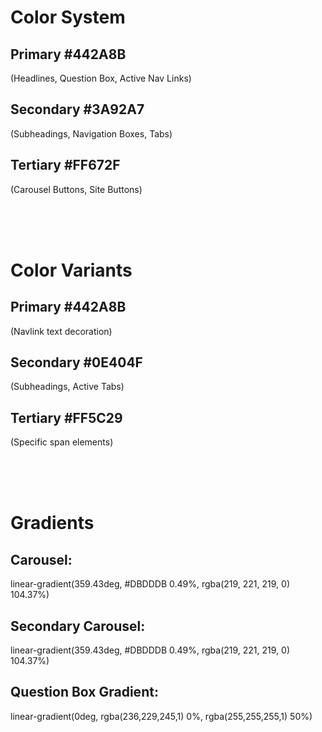 
<Meta title="Foundation/Colors" />

<style>{`
    .colorbox {
        width: 250px;
        height: 250px;
        display: block;
        box-shadow:
        0 2.8px 2.2px rgba(0, 0, 0, 0.034),
        0 6.7px 5.3px rgba(0, 0, 0, 0.048),
        0 12.5px 10px rgba(0, 0, 0, 0.06),
        0 22.3px 17.9px rgba(0, 0, 0, 0.072),
        0 41.8px 33.4px rgba(0, 0, 0, 0.086),
        0 100px 80px rgba(0, 0, 0, 0.12);
    }
    .primary {
        background: #442A8B;
    }
    .primary-variant {
        background: #CAAEE0;
    }
    .secondary {
        background: #3A92A7;
    }
    .secondary-variant {
        background: #0E404F;
    }
    .tertiary {
        background: #FF672F;
    }
    .tertiary-variant {
        background: #FF5C29;
    }
    .bg-gradient {
        background: linear-gradient(359.43deg, #DBDDDB 0.49%, rgba(219, 221, 219, 0) 104.37%);
    }
    .qb-gradient {
        background: rgb(236,229,245);
        background: -moz-linear-gradient(0deg, rgba(236,229,245,1) 0%, rgba(255,255,255,1) 50%);
        background: -webkit-linear-gradient(0deg, rgba(236,229,245,1) 0%, rgba(255,255,255,1) 50%);
        background: linear-gradient(0deg, rgba(236,229,245,1) 0%, rgba(255,255,255,1) 50%);
        filter: progid:DXImageTransform.Microsoft.gradient(startColorstr="#ece5f5",endColorstr="#ffffff",GradientType=1);
    }
    .bg-gradient2 {
        background: linear-gradient(
180deg
, white 0%, rgba(29, 129, 158, 0.5) 100%);
    }
    .bg-gradient3 {
        background: linear-gradient(0deg, white 0%, rgba(29, 129, 158, 0.5) 100%);
    }
    .boxes {
        display: flex;
        align-items: center;
        justify-content: space-evenly;
        margin: 24px 0;
    }

`}</style>

# Color System

<div className="boxes">
<div>
    <h2>Primary #442A8B</h2>
    <p>(Headlines, Question Box, Active Nav Links)</p>
    <div className="colorbox primary"></div>
</div>
<div>
    <h2>Secondary #3A92A7</h2>
    <p>(Subheadings, Navigation Boxes, Tabs)</p>
    <div className="colorbox secondary"></div>
</div>
<div>
    <h2>Tertiary #FF672F</h2>
    <p>(Carousel Buttons, Site Buttons)</p>
    <div className="colorbox tertiary"></div>
</div>
</div>

<br/>
<br/>
<br/>

# Color Variants

<div className="boxes">
<div>
    <h2>Primary #442A8B</h2>
    <p>(Navlink text decoration)</p>
    <div className="colorbox primary-variant"></div>
</div>
<div>
    <h2>Secondary #0E404F</h2>
    <p>(Subheadings, Active Tabs)</p>
    <div className="colorbox secondary-variant"></div>
</div>
<div>
    <h2>Tertiary #FF5C29</h2>
    <p>(Specific span elements)</p>
    <div className="colorbox tertiary-variant"></div>
</div>
</div>

<br/>
<br/>
<br/>

# Gradients

<div className="boxes">
<div>
    <h2>Carousel:</h2>
    <p>linear-gradient(359.43deg, #DBDDDB 0.49%, rgba(219, 221, 219, 0) 104.37%)</p>
    <div className="colorbox bg-gradient"></div>
</div>
<div>
    <h2>Secondary Carousel:</h2>
    <p>linear-gradient(359.43deg, #DBDDDB 0.49%, rgba(219, 221, 219, 0) 104.37%)</p>
    <div className="colorbox bg-gradient2"></div>
</div>
<div>
    <h2>Question Box Gradient:</h2>
    <p>linear-gradient(0deg, rgba(236,229,245,1) 0%, rgba(255,255,255,1) 50%)</p>
    <div className="colorbox qb-gradient"></div>
</div>
</div>